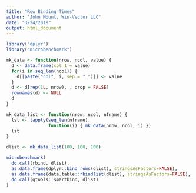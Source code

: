 ```yaml
---
title: "Row Binding Times"
author: "John Mount, Win-Vector LLC"
date: "3/24/2018"
output: html_document
---
```


```r
library("dplyr")
library("microbenchmark")

mk_data <- function(nrow, ncol, value) {
  d <- data.frame(col_1 = value)
  for(i in seq_len(ncol)) {
    d[[paste("col", i, sep = "_")]] <- value
  }
  d <- d[rep(1L, nrow), , drop = FALSE]
  rownames(d) <- NULL
  d
}

mk_data_list <- function(nrow, ncol, nframe) {
  lst <- lapply(seq_len(nframe), 
                function(i) { mk_data(nrow, ncol, i) })
  lst
}

dlist <- mk_data_list(100, 100, 100)

microbenchmark(
  do.call(rbind, dlist),
  as.data.frame(dplyr::bind_rows(dlist), stringsAsFactors=FALSE),
  as.data.frame(data.table::rbindlist(dlist), stringsAsFactors=FALSE),
  do.call(gtools::smartbind, dlist)
)
```

